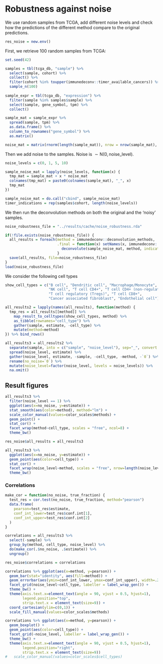 # Robustness against noise
We use random samples from TCGA, add different noise levels and check how the predictions of the different 
method compare to the original predictions. 

```r
res_noise = new.env()
```

First, we retrieve 100 random samples from TCGA: 
```r
set.seed(42)

samples = tbl(tcga_db, "sample") %>%
  select(sample, cohort) %>% 
  collect() %>%
  filter(cohort %in% toupper(immunedeconv::timer_available_cancers)) %>% 
  sample_n(100)
          
sample_expr = tbl(tcga_db, "expression") %>% 
  filter(sample %in% samples$sample) %>% 
  select(sample, gene_symbol, tpm) %>% 
  collect()

```

```r
sample_mat = sample_expr %>% 
  spread(sample, tpm) %>% 
  as.data.frame() %>% 
  column_to_rownames("gene_symbol") %>% 
  as.matrix()

noise_mat = matrix(rnorm(length(sample_mat)), nrow = nrow(sample_mat), ncol = ncol(sample_mat))
```

Then we add noise to the samples. 
Noise is $\sim\mathsf{N}(0, \text{noise_level})$. 

```r
noise_levels = c(0, 1, 5, 10)

sample_noise_mat = lapply(noise_levels, function(x) {
  tmp_mat = sample_mat + x * noise_mat
  colnames(tmp_mat) = paste0(colnames(sample_mat), "_", x)
  tmp_mat
}) 

sample_noise_mat = do.call("cbind", sample_noise_mat)
timer_indications = rep(samples$cohort, length(noise_levels))
```

We then run the deconvolution methods on both the original and the 'noisy' samples. 
```r
noise_robustness_file = "../results/cache/noise_robustness.rda"

if(!file.exists(noise_robustness_file)) {
  all_results = foreach(method = immunedeconv::deconvolution_methods,
                        .final = function(x) setNames(x, immunedeconv::deconvolution_methods)) %dopar% {
                          deconvolute(sample_noise_mat, method, indications=timer_indications) 
                        }
  save(all_results, file=noise_robustness_file)
}
load(noise_robustness_file)
```

We consider the following cell types
```r
show_cell_types = c("B cell", "Dendritic cell", "Macrophage/Monocyte",
                    "NK cell", "T cell CD4+", "T cell CD4+ (non-regulatory)",
                    "T cell regulatory (Tregs)", "T cell CD8+",
                    "Cancer associated fibroblast", "Endothelial cell")
```

```r
all_results2 = lapply(names(all_results), function(method) {
  tmp_res = all_results[[method]] %>% 
    map_result_to_celltypes(show_cell_types, method) %>% 
    as_tibble(rownames="cell_type") %>% 
    gather(sample, estimate, -cell_type) %>% 
    mutate(method=method)
}) %>% bind_rows()

all_results3 = all_results2 %>% 
  separate(sample, into = c("sample", "noise_level"), sep="_", convert = TRUE) %>% 
  spread(noise_level, estimate) %>% 
  gather(noise_level, estimate, -sample, -cell_type, -method, -`0`) %>%
  rename(no_noise=`0`) %>% 
  mutate(noise_level=factor(noise_level, levels = noise_levels)) %>%
  na.omit()
```

## Result figures
```r
all_results3 %>% 
  filter(noise_level == 1) %>% 
  ggplot(aes(x=no_noise, y=estimate)) +
  stat_smooth(aes(color=method), method="lm") + 
  scale_color_manual(values=color_scales$methods) + 
  geom_point() + 
  stat_cor() + 
  facet_wrap(method~cell_type, scales = "free", ncol=8) + 
  theme_bw()

res_noise$all_results = all_results3
```

```r
all_results3 %>% 
  ggplot(aes(x=no_noise, y=estimate)) +
  geom_point(aes(color=cell_type)) + 
  stat_cor() + 
  facet_wrap(noise_level~method, scales = "free", nrow=length(noise_levels)-1) + 
  theme_bw()
```

### Correlations
```r
make_cor = function(no_noise, true_fraction) {
  test_res = cor.test(no_noise, true_fraction, method="pearson")
  data.frame(
    pearson=test_res$estimate,
    conf_int_lower=test_res$conf.int[1],
    conf_int_upper=test_res$conf.int[2]
  )
}

correlations = all_results3 %>%
  select(-sample) %>%
  group_by(method, cell_type, noise_level) %>%
  do(make_cor(.$no_noise, .$estimate)) %>% 
  ungroup()

res_noise$correlations = correlations
```


```r
correlations %>% ggplot(aes(x=method, y=pearson)) +
  geom_bar(stat="identity", aes(fill=method)) +
  geom_errorbar(aes(ymin=conf_int_lower, ymax=conf_int_upper), width=.2) + 
  facet_grid(noise_level~cell_type, labeller = label_wrap_gen()) + 
  theme_bw() + 
  theme(axis.text.x=element_text(angle = 90, vjust = 0.5, hjust=1),
        legend.position="top",
        strip.text.x = element_text(size=9)) +
  coord_cartesian(ylim=c(0,1)) + 
  scale_fill_manual(values=color_scales$methods)  

```


```r
correlations %>% ggplot(aes(x=method, y=pearson)) +
  geom_boxplot() +
  geom_point(aes(color=cell_type)) + 
  facet_grid(~noise_level, labeller = label_wrap_gen()) + 
  theme_bw() + 
  theme(axis.text.x=element_text(angle = 90, vjust = 0.5, hjust=1),
        legend.position="right",
        strip.text.x = element_text(size=9)) 
#   scale_color_manual(values=color_scales$cell_types)  

```



